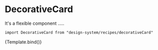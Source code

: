 

<Meta title="Recipes/DecorativeCard" component={DecorativeCard} />

# DecorativeCard

It's a flexible component .....

`import DecorativeCard from "design-system/recipes/decorativeCard"`

<Canvas>
  <Story
    name="Overview - simple"
    args={{
      titleText: "Sterczących uszu",
      illustrationName: "heartWithDogFace",
      count: 40,
      size: "xxlarge",
    }}
  >
    {Template.bind()}
  </Story>
</Canvas>

<ArgsTable />

